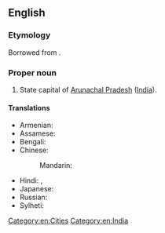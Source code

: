 ==English==
{{wikipedia}}

===Etymology===
Borrowed from {{bor|en|as|ইটানগৰ}}. {{compound|as|ইটা|নগৰ|t1=brick|t2=city|nocat=1}}

===Proper noun===
{{en-proper noun}}

# State capital of [[Arunachal Pradesh]] ([[India]]).

====Translations====
{{trans-top|capital of Arunachal Pradesh}}
* Armenian: {{t|hy|Իտանագար|sc=Armn}}
* Assamese: {{t|as|ইটানগৰ}}
* Bengali: {{t|bn|ইটানগর|sc=Beng}}
* Chinese:
*: Mandarin: {{t|cmn|伊塔那噶|tr=Yītǎnàgá|sc=Hani}}
{{trans-mid}}
* Hindi: {{t|hi|ईटानगर|tr=īṭānagar}}, {{t+|hi|इटानगर}}
* Japanese: {{t|ja|イーターナガル|tr=Īdānagaru}}
* Russian: {{t|ru|Итанага́р|m}}
* Sylheti: {{t|syl|ꠁꠐꠣꠘꠉꠞ}}
{{trans-bottom}}

[[Category:en:Cities]]
[[Category:en:India]]